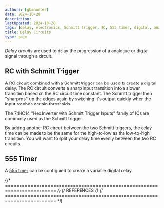 ```yaml
---
authors: [gbmhunter]
date: 2024-10-28
description: 
lastUpdated: 2024-10-28
tags: [delay, electronics, Schmitt trigger, RC, 555 timer, digital, analogue, circuits, circuit design]
title: Delay Circuits
type: page
---
```


<WarningIsNotes />

_Delay circuits_ are used to delay the progression of a analogue or digital signal through a circuit.

## RC with Schmitt Trigger

A [RC circuit](/electronics/circuit-design/analogue-filters/#first-order-low-pass-rc-filter) combined with a Schmitt trigger can be used to create a digital delay. The RC circuit converts a sharp input transition into a slower transition based on the RC circuit time constant. The Schmitt trigger then "sharpens" up the edges again by switching it's output quickly when the input reaches certain thresholds.

The 74HC14 "Hex Inverter with Schmitt Trigger Inputs" family of ICs are commonly used as the Schmitt trigger.

By adding another RC circuit between the two Schmitt triggers, the delay time can be made to be the same for the high-to-low as the low-to-high transition. You will want to split your delay time evenly between the two RC circuits.

## 555 Timer

A [555 timer](/electronics/components/timers-and-multivibrators/) can be configured to create a variable digital delay.

{/* ======================================================================== */}
{/* REFERENCES */}
{/* ======================================================================== */}